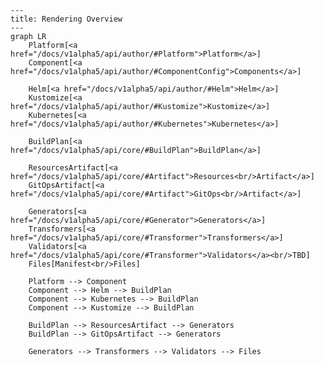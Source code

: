 ```mermaid
---
title: Rendering Overview
---
graph LR
    Platform[<a href="/docs/v1alpha5/api/author/#Platform">Platform</a>]
    Component[<a href="/docs/v1alpha5/api/author/#ComponentConfig">Components</a>]

    Helm[<a href="/docs/v1alpha5/api/author/#Helm">Helm</a>]
    Kustomize[<a href="/docs/v1alpha5/api/author/#Kustomize">Kustomize</a>]
    Kubernetes[<a href="/docs/v1alpha5/api/author/#Kubernetes">Kubernetes</a>]

    BuildPlan[<a href="/docs/v1alpha5/api/core/#BuildPlan">BuildPlan</a>]

    ResourcesArtifact[<a href="/docs/v1alpha5/api/core/#Artifact">Resources<br/>Artifact</a>]
    GitOpsArtifact[<a href="/docs/v1alpha5/api/core/#Artifact">GitOps<br/>Artifact</a>]

    Generators[<a href="/docs/v1alpha5/api/core/#Generator">Generators</a>]
    Transformers[<a href="/docs/v1alpha5/api/core/#Transformer">Transformers</a>]
    Validators[<a href="/docs/v1alpha5/api/core/#Transformer">Validators</a><br/>TBD]
    Files[Manifest<br/>Files]

    Platform --> Component
    Component --> Helm --> BuildPlan
    Component --> Kubernetes --> BuildPlan
    Component --> Kustomize --> BuildPlan

    BuildPlan --> ResourcesArtifact --> Generators
    BuildPlan --> GitOpsArtifact --> Generators

    Generators --> Transformers --> Validators --> Files
```
